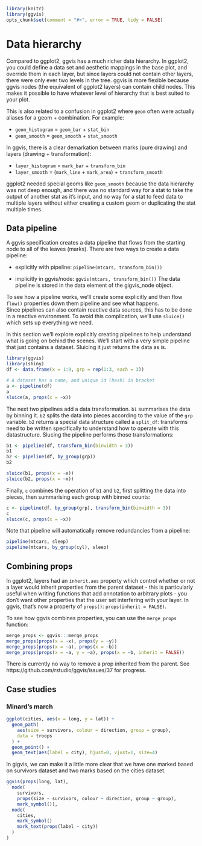 <!--
%\VignetteEngine{knitr}
%\VignetteIndexEntry{Data hierarchy}
-->

```r
library(knitr)
library(ggvis)
opts_chunk$set(comment = "#>", error = TRUE, tidy = FALSE)
```

# Data hierarchy
  
Compared to ggplot2, ggvis has a much richer data hierarchy. In ggplot2, you 
could define a data set and aesthetic mappings in the base plot, and override 
them in each layer, but since layers could not contain other layers, there were
only ever two levels in the tree.  ggvis is more flexible because ggvis nodes
(the equivalent of ggplot2 layers) can contain child nodes. This makes it 
possible to have whatever level of hierarchy that is best suited to your plot.

This is also related to a confusion in ggplot2 where `geom` often were actually
aliases for a geom + combination.  For example:

* `geom_histogram` = `geom_bar` + `stat_bin`
* `geom_smooth` = `geom_smooth` + `stat_smooth`

In ggvis, there is a clear demarkation between marks (pure drawing) and 
layers (drawing + transformation):

* `layer_histogram` = `mark_bar` + `transform_bin`
* `layer_smooth` = (`mark_line` + `mark_area`) + `transform_smooth`

ggplot2 needed special geoms like `geom_smooth` because the data hierarchy
was not deep enough, and there was no standard way for a stat to take the 
output of another stat as it's input, and no way for a stat to feed data to
multiple layers without either creating a custom geom or duplicating the 
stat multiple times.

## Data pipeline

A ggvis specification creates a data pipeline that flows from the starting
node to all of the leaves (marks). There are two ways to create a data 
pipeline:

* explicitly with pipeline: `pipeline(mtcars, transform_bin())`

* implicitly in ggvis/node: `ggvis(mtcars, transform_bin())`
  The data pipeline is stored in the data element of the gigvis_node object.

To see how a pipeline works, we'll create some explicitly and then flow 
`flow()` properties down them pipeline and see what happens.  
Since pipelines can also contain reactive data sources, this has to be done in
a reactive environment. To avoid this complication, we'll use `sluice()` which
sets up everything we need.

In this section we'll explore explicitly creating pipelines to help understand
what is going on behind the scenes. We'll start with a very simple pipeline that just contains a dataset. Sluicing it just returns the data as is. 

```r
library(ggvis)
library(shiny)
df <- data.frame(x = 1:9, grp = rep(1:3, each = 3))

# A dataset has a name, and unique id (hash) in bracket
a <- pipeline(df)
a
sluice(a, props(x = ~x))
```

The next two pipelines add a data transformation. `b1` summarises the data 
by binning it. `b2` splits the data into pieces according to the value of the
`grp` variable. `b2` returns a special data structure called a `split_df`:
transforms need to be written specifically to understand how to operate with
this datastructure. Slucing the pipeline performs those transformations:

```r
b1 <- pipeline(df, transform_bin(binwidth = 3))
b1
b2 <- pipeline(df, by_group(grp))
b2

sluice(b1, props(x = ~x))
sluice(b2, props(x = ~x))
```

Finally, `c` combines the operation of `b1` and `b2`, first splitting the data into pieces, then summarising each group with binned counts:

```r
c <- pipeline(df, by_group(grp), transform_bin(binwidth = 3))
c
sluice(c, props(x = ~x))
```

Note that pipeline will automatically remove redundancies from a pipeline:

```r
pipeline(mtcars, sleep)
pipeline(mtcars, by_group(cyl), sleep)
```

## Combining props

In ggplot2, layers had an `inherit.aes` property which control whether or
not a layer would inherit properties from the parent dataset - this is 
particularly useful when writing functions that add annotation to arbitrary
plots - you don't want other properties that the user set interfering with your
layer.  In ggvis, that's now a property of `props()`: `props(inherit = FALSE)`.

To see how ggvis combines properties, you can use the `merge_props` function:

```r
merge_props <- ggvis:::merge_props
merge_props(props(x = ~x), props(y = ~y))
merge_props(props(x = ~a), props(x = ~b))
merge_props(props(x = ~a, y = ~a), props(x = ~b, inherit = FALSE))
```

There is currently no way to remove a prop inherited from the parent. See
https://github.com/rstudio/ggvis/issues/37 for progress.

## Case studies

### Minard's march

```r
ggplot(cities, aes(x = long, y = lat)) + 
  geom_path(
    aes(size = survivors, colour = direction, group = group), 
    data = troops
  ) + 
  geom_point() + 
  geom_text(aes(label = city), hjust=0, vjust=1, size=4)
```

In gigvis, we can make it a little more clear that we have one marked based on 
survivors dataset and two marks based on the cities dataset.

```r
ggvis(props(long, lat), 
  node(
    survivors, 
    props(size ~ survivors, colour ~ direction, group ~ group),
    mark_symbol()),
  node(
    cities,
    mark_symbol()
    mark_text(props(label ~ city))
  )
)
```
